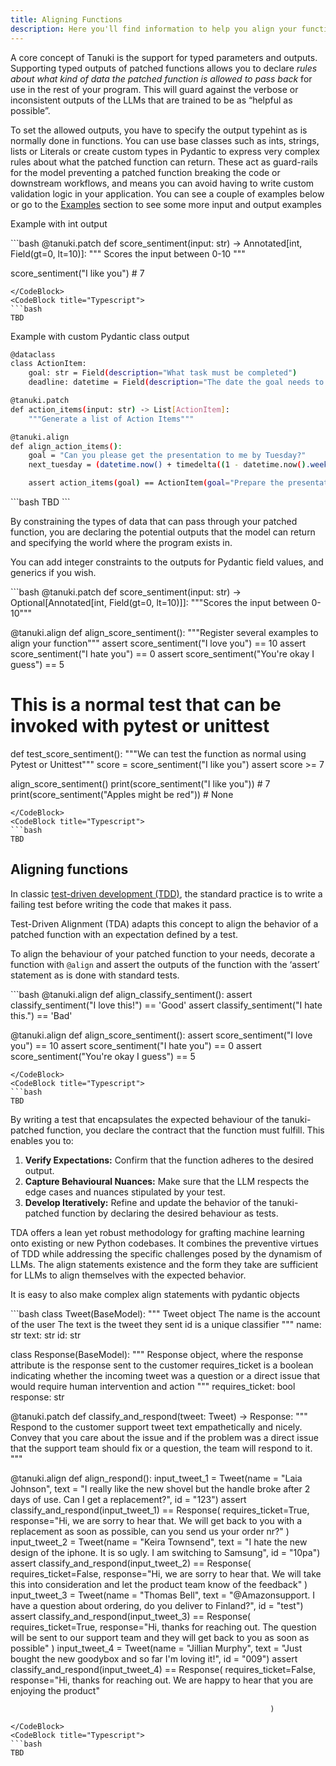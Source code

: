 ```yaml
---
title: Aligning Functions
description: Here you'll find information to help you align your functions to fit your requirements.
---
```


A core concept of Tanuki is the support for typed parameters and outputs. Supporting typed outputs of patched functions allows you to declare *rules about what kind of data the patched function is allowed to pass back* for use in the rest of your program. This will guard against the verbose or inconsistent outputs of the LLMs that are trained to be as “helpful as possible”.

To set the allowed outputs, you have to specify the output typehint as is normally done in functions. You can use base classes such as ints, strings, lists or Literals or create custom types in Pydantic to express very complex rules about what the patched function can return. These act as guard-rails for the model preventing a patched function breaking the code or downstream workflows, and means you can avoid having to write custom validation logic in your application. You can see a couple of examples below or go to the [Examples](placeholder_url) section to see some more input and output examples

Example with int output

<CodeBlocks>
  <CodeBlock title="Python">
  ```bash
  @tanuki.patch
  def score_sentiment(input: str) -> Annotated[int, Field(gt=0, lt=10)]:
    """
    Scores the input between 0-10
    """

  score_sentiment("I like you") # 7
  ```
  </CodeBlock>
  <CodeBlock title="Typescript">
  ```bash
  TBD
  ```
  </CodeBlock>

</CodeBlocks>

Example with custom Pydantic class output
<CodeBlocks>
  <CodeBlock title="Python">
  ```bash
  @dataclass
  class ActionItem:
      goal: str = Field(description="What task must be completed")
      deadline: datetime = Field(description="The date the goal needs to be achieved")

  @tanuki.patch
  def action_items(input: str) -> List[ActionItem]:
      """Generate a list of Action Items"""

  @tanuki.align
  def align_action_items():
      goal = "Can you please get the presentation to me by Tuesday?"
      next_tuesday = (datetime.now() + timedelta((1 - datetime.now().weekday() + 7) % 7)).replace(hour=0, minute=0, second=0, microsecond=0)

      assert action_items(goal) == ActionItem(goal="Prepare the presentation", deadline=next_tuesday)
  ```
  </CodeBlock>
  <CodeBlock title="Typescript">
  ```bash
  TBD
  ```
  </CodeBlock>

</CodeBlocks>

By constraining the types of data that can pass through your patched function, you are declaring the potential outputs that the model can return and specifying the world where the program exists in.

You can add integer constraints to the outputs for Pydantic field values, and generics if you wish.

<CodeBlocks>
  <CodeBlock title="Python">
  ```bash
  @tanuki.patch
  def score_sentiment(input: str) -> Optional[Annotated[int, Field(gt=0, lt=10)]]:
      """Scores the input between 0-10"""

  @tanuki.align
  def align_score_sentiment():
      """Register several examples to align your function"""
      assert score_sentiment("I love you") == 10
      assert score_sentiment("I hate you") == 0
      assert score_sentiment("You're okay I guess") == 5

  # This is a normal test that can be invoked with pytest or unittest
  def test_score_sentiment():
      """We can test the function as normal using Pytest or Unittest"""
      score = score_sentiment("I like you") 
      assert score >= 7


  align_score_sentiment()
  print(score_sentiment("I like you")) # 7
  print(score_sentiment("Apples might be red")) # None
  ```
  </CodeBlock>
  <CodeBlock title="Typescript">
  ```bash
  TBD
  ```
  </CodeBlock>

</CodeBlocks>



## Aligning functions

In classic [test-driven development (TDD)](https://en.wikipedia.org/wiki/Test-driven_development), the standard practice is to write a failing test before writing the code that makes it pass. 

Test-Driven Alignment (TDA) adapts this concept to align the behavior of a patched function with an expectation defined by a test.

To align the behaviour of your patched function to your needs, decorate a function with `@align` and assert the outputs of the function with the ‘assert’ statement as is done with standard tests.

<CodeBlocks>
  <CodeBlock title="Python">
  ```bash
  @tanuki.align 
  def align_classify_sentiment(): 
      assert classify_sentiment("I love this!") == 'Good' 
      assert classify_sentiment("I hate this.") == 'Bad'

  @tanuki.align
  def align_score_sentiment():
      assert score_sentiment("I love you") == 10
      assert score_sentiment("I hate you") == 0
      assert score_sentiment("You're okay I guess") == 5
  ```
  </CodeBlock>
  <CodeBlock title="Typescript">
  ```bash
  TBD
  ```
  </CodeBlock>

</CodeBlocks>


By writing a test that encapsulates the expected behaviour of the tanuki-patched function, you declare the contract that the function must fulfill. This enables you to:

1. **Verify Expectations:** Confirm that the function adheres to the desired output. 
2. **Capture Behavioural Nuances:** Make sure that the LLM respects the edge cases and nuances stipulated by your test.
3. **Develop Iteratively:** Refine and update the behavior of the tanuki-patched function by declaring the desired behaviour as tests.

TDA offers a lean yet robust methodology for grafting machine learning onto existing or new Python codebases. It combines the preventive virtues of TDD while addressing the specific challenges posed by the dynamism of LLMs. The align statements existence and the form they take are sufficient for LLMs to align themselves with the expected behavior.

It is easy to also make complex align statements with pydantic objects

<CodeBlocks>
  <CodeBlock title="Python">
  ```bash
  class Tweet(BaseModel):
      """
      Tweet object
      The name is the account of the user
      The text is the tweet they sent
      id is a unique classifier
      """
      name: str
      text: str
      id: str

  class Response(BaseModel):
      """
      Response object, where the response attribute is the response sent to the customer
      requires_ticket is a boolean indicating whether the incoming tweet was a question or a direct issue
      that would require human intervention and action
      """
      requires_ticket: bool 
      response: str 

  @tanuki.patch
  def classify_and_respond(tweet: Tweet) -> Response:
      """
      Respond to the customer support tweet text empathetically and nicely. 
      Convey that you care about the issue and if the problem was a direct issue that the support team should fix or a question, the team will respond to it. 
      """

  @tanuki.align
  def align_respond():
      input_tweet_1 = Tweet(name = "Laia Johnson",
                            text = "I really like the new shovel but the handle broke after 2 days of use. Can I get a replacement?",
                            id = "123")
      assert classify_and_respond(input_tweet_1) == Response(
                                                              requires_ticket=True, 
                                                              response="Hi, we are sorry to hear that. We will get back to you with a replacement as soon as possible, can you send us your order nr?"
                                                              )
      input_tweet_2 = Tweet(name = "Keira Townsend",
                            text = "I hate the new design of the iphone. It is so ugly. I am switching to Samsung",
                            id = "10pa")
      assert classify_and_respond(input_tweet_2) == Response(
                                                              requires_ticket=False, 
                                                              response="Hi, we are sorry to hear that. We will take this into consideration and let the product team know of the feedback"
                                                              )
      input_tweet_3 = Tweet(name = "Thomas Bell",
                            text = "@Amazonsupport. I have a question about ordering, do you deliver to Finland?",
                            id = "test")
      assert classify_and_respond(input_tweet_3) == Response(
                                                              requires_ticket=True, 
                                                              response="Hi, thanks for reaching out. The question will be sent to our support team and they will get back to you as soon as possible"
                                                              )
      input_tweet_4 = Tweet(name = "Jillian Murphy",
                            text = "Just bought the new goodybox and so far I'm loving it!",
                            id = "009")
      assert classify_and_respond(input_tweet_4) == Response(
                                                              requires_ticket=False, 
                                                              response="Hi, thanks for reaching out. We are happy to hear that you are enjoying the product"

                                                              )
  ```
  </CodeBlock>
  <CodeBlock title="Typescript">
  ```bash
  TBD
  ```
  </CodeBlock>

</CodeBlocks>